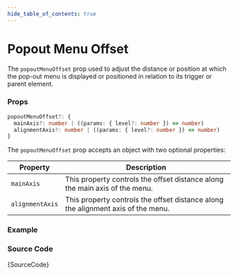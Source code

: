 ```yaml
---
hide_table_of_contents: true
---
```



# Popout Menu Offset

The `popoutMenuOffset` prop used to adjust the distance or position at which the pop-out menu is displayed or positioned in relation to its trigger or parent element.

### Props

```ts noCopy
popoutMenuOffset?: {
  mainAxis?: number | ((params: { level?: number }) => number)
  alignmentAxis?: number | ((params: { level?: number }) => number)
}
```

The `popoutMenuOffset` prop accepts an object with two optional properties:

| Property        | Description                                                                      |
| --------------- | -------------------------------------------------------------------------------- |
| `mainAxis`      | This property controls the offset distance along the main axis of the menu.      |
| `alignmentAxis` | This property controls the offset distance along the alignment axis of the menu. |

### Example

<BrowserWindow>
  <Provider>
    <PopoutMenuOffset />
  </Provider>
</BrowserWindow>

### Source Code

<TsToJsCodeSnippet>{SourceCode}</TsToJsCodeSnippet>
